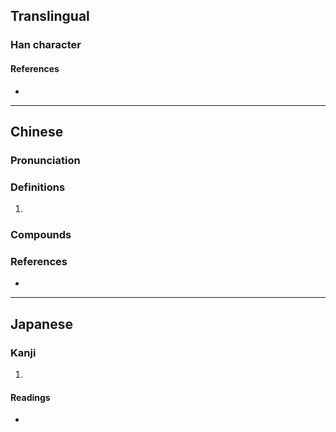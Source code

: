 {{character info}}
==Translingual==

===Han character===
{{Han char|rn=75|rad=木|as=09|sn=13|four=56914|canj=DHAG|ids=⿰木皇}}

====References====
* {{Han ref|kx=0542.150|dkj=15194|dj=0930.110|hdz=21251.120|uh=697B|ud=27003|bh=DDF3|bd=56819}}

----

==Chinese==
{{zh-forms}}

===Pronunciation===
{{zh-pron
|m=héng
|c=hang4,wong4
|cat=
}}

===Definitions===
{{zh-hanzi}}

# {{rfdef|zh}}
#: {{zh-x|煮 楻 足 火||CL|ref={{w2|zh|天工開物}}}}

===Compounds===
{{zh-der|楻畢}}

===References===
* {{R:yue:mfccd}}

----

==Japanese==

===Kanji===
{{ja-kanji|grade=|rs=木09}}

# {{rfdef|ja|sort=木09}}

====Readings====
* {{ja-readings|on=[[こう]] (kō), [[おう]] (ō)|kun=[[はたざお]] (hatazao)}}